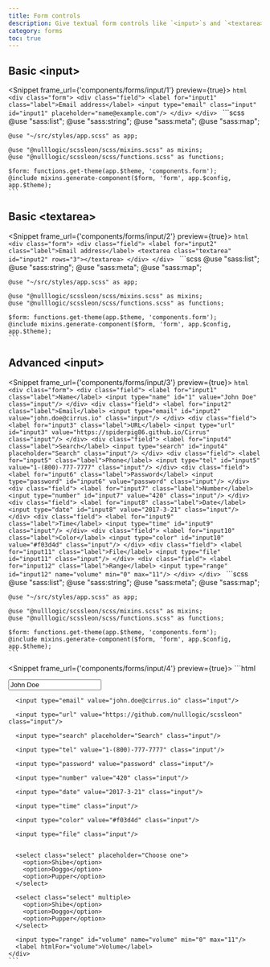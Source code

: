 ```yaml
---
title: Form controls
description: Give textual form controls like `<input>`s and `<textarea>`s an upgrade with custom styles, sizing, focus states, and more.
category: forms
toc: true
---
```


## Basic &lt;input&gt;

<Snippet frame_url={'components/forms/input/1'} preview={true}>
  <Fragment slot="html">
    ```html
    <div class="form">
      <div class="field">
        <label for="input1" class="label">Email address</label>
        <input type="email" class="input"
               id="input1" placeholder="name@example.com"/>
      </div>
    </div>
    ```
  </Fragment>
  <Fragment slot="scss">
    ```scss
    @use "sass:list";
    @use "sass:string";
    @use "sass:meta";
    @use "sass:map";

    @use "~/src/styles/app.scss" as app;

    @use "@nulllogic/scssleon/scss/mixins.scss" as mixins;
    @use "@nulllogic/scssleon/scss/functions.scss" as functions;

    $form: functions.get-theme(app.$theme, 'components.form');
    @include mixins.generate-component($form, 'form', app.$config, app.$theme);
    ```
  </Fragment>
</Snippet>

## Basic &lt;textarea&gt;

<Snippet frame_url={'components/forms/input/2'} preview={true}>
  <Fragment slot="html">
    ```html
    <div class="form">
      <div class="field">
        <label for="input2" class="label">Email address</label>
        <textarea class="textarea" id="input2" rows="3"></textarea>
      </div>
    </div>
    ```
  </Fragment>
  <Fragment slot="scss">
    ```scss
    @use "sass:list";
    @use "sass:string";
    @use "sass:meta";
    @use "sass:map";

    @use "~/src/styles/app.scss" as app;

    @use "@nulllogic/scssleon/scss/mixins.scss" as mixins;
    @use "@nulllogic/scssleon/scss/functions.scss" as functions;

    $form: functions.get-theme(app.$theme, 'components.form');
    @include mixins.generate-component($form, 'form', app.$config, app.$theme);
    ```
  </Fragment>
</Snippet>

## Advanced &lt;input&gt;

<Snippet frame_url={'components/forms/input/3'} preview={true}>
  <Fragment slot="html">
    ```html
    <div class="form">
      <div class="field">
        <label for="input1" class="label">Name</label>
        <input type="name" id="1" value="John Doe" class="input"/>
      </div>
      <div class="field">
        <label for="input2" class="label">Email</label>
        <input type="email" id="input2" value="john.doe@cirrus.io" class="input"/>
      </div>
      <div class="field">
        <label for="input3" class="label">URL</label>
        <input type="url" id="input3" value="https://spiderpig86.github.io/Cirrus" class="input"/>
      </div>
      <div class="field">
        <label for="input4" class="label">Search</label>
        <input type="search" id="input4" placeholder="Search" class="input"/>
      </div>
      <div class="field">
        <label for="input5" class="label">Phone</label>
        <input type="tel" id="input5" value="1-(800)-777-7777" class="input"/>
      </div>
      <div class="field">
        <label for="input6" class="label">Password</label>
        <input type="password" id="input6" value="password" class="input"/>
      </div>
      <div class="field">
        <label for="input7" class="label">Number</label>
        <input type="number" id="input7" value="420" class="input"/>
      </div>
      <div class="field">
        <label for="input8" class="label">Date</label>
        <input type="date" id="input8" value="2017-3-21" class="input"/>
      </div>
      <div class="field">
        <label for="input9" class="label">Time</label>
        <input type="time" id="input9" class="input"/>
      </div>
      <div class="field">
        <label for="input10" class="label">Color</label>
        <input type="color" id="input10" value="#f03d4d" class="input"/>
      </div>
      <div class="field">
        <label for="input11" class="label">File</label>
        <input type="file" id="input11" class="input"/>
      </div>
      <div class="field">
        <label for="input12" class="label">Range</label>
        <input type="range" id="input12" name="volume" min="0" max="11"/>
      </div>
    </div>
    ```
  </Fragment>
  <Fragment slot="scss">
    ```scss
    @use "sass:list";
    @use "sass:string";
    @use "sass:meta";
    @use "sass:map";

    @use "~/src/styles/app.scss" as app;

    @use "@nulllogic/scssleon/scss/mixins.scss" as mixins;
    @use "@nulllogic/scssleon/scss/functions.scss" as functions;

    $form: functions.get-theme(app.$theme, 'components.form');
    @include mixins.generate-component($form, 'form', app.$config, app.$theme);
    ```
  </Fragment>
</Snippet>

<Snippet frame_url={'components/forms/input/4'} preview={true}>
  <Fragment slot="html">
    ```html
    <div>
      <input type="name" value="John Doe" class="input"/>

      <input type="email" value="john.doe@cirrus.io" class="input"/>

      <input type="url" value="https://github.com/nulllogic/scssleon" class="input"/>

      <input type="search" placeholder="Search" class="input"/>

      <input type="tel" value="1-(800)-777-7777" class="input"/>

      <input type="password" value="password" class="input"/>

      <input type="number" value="420" class="input"/>

      <input type="date" value="2017-3-21" class="input"/>

      <input type="time" class="input"/>

      <input type="color" value="#f03d4d" class="input"/>

      <input type="file" class="input"/>


      <select class="select" placeholder="Choose one">
        <option>Shibe</option>
        <option>Doggo</option>
        <option>Pupper</option>
      </select>

      <select class="select" multiple>
        <option>Shibe</option>
        <option>Doggo</option>
        <option>Pupper</option>
      </select>

      <input type="range" id="volume" name="volume" min="0" max="11"/>
      <label htmlFor="volume">Volume</label>
    </div>
    ```
  </Fragment>
</Snippet>

